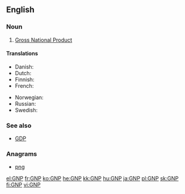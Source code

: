 ==English==
{{wikipedia}}

===Noun===
{{en-noun|?}}

# {{label|en|economics}} [[gross national product|Gross National Product]]

====Translations====
{{trans-top|Gross National Product}}
* Danish: {{t|da|BNP}}
* Dutch: {{t|nl|BNP}}
* Finnish: {{t+|fi|BKT}}
* French: {{t+|fr|PNB}}
{{trans-mid}}
* Norwegian: {{t|no|BNP}}
* Russian: {{t|ru|ВНП|m}}
* Swedish: {{t+|sv|BNP}}
{{trans-bottom}}

===See also===
* [[GDP]]

===Anagrams===
* [[png#English|png]]

[[el:GNP]]
[[fr:GNP]]
[[ko:GNP]]
[[he:GNP]]
[[kk:GNP]]
[[hu:GNP]]
[[ja:GNP]]
[[pl:GNP]]
[[sk:GNP]]
[[fi:GNP]]
[[vi:GNP]]